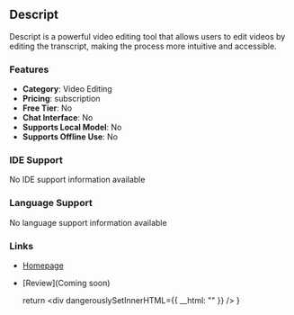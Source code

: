 




## Descript

Descript is a powerful video editing tool that allows users to edit videos by editing the transcript, making the process more intuitive and accessible.

### Features

- **Category**: Video Editing
- **Pricing**: subscription
- **Free Tier**: No
- **Chat Interface**: No
- **Supports Local Model**: No
- **Supports Offline Use**: No

### IDE Support

No IDE support information available

### Language Support

No language support information available

### Links

- [Homepage](https://www.descript.com/)
- [Review](Coming soon)


  return <div dangerouslySetInnerHTML={{ __html: "" }} />
}
